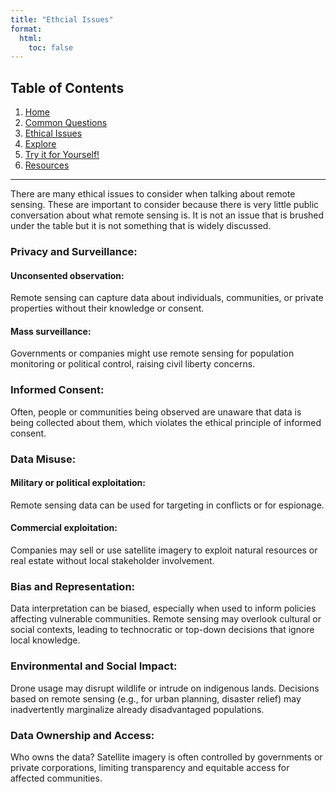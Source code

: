 ```yaml
---
title: "Ethcial Issues"
format:
  html:
    toc: false
---
```


## Table of Contents

1.  [Home](home.qmd)
2.  [Common Questions](commonqs.qmd)
3.  [Ethical Issues](EthicalIssues.qmd)
4.  [Explore](explore.qmd)
5.  [Try it for Yourself!](remotesensing.qmd)
6.  [Resources](Resources.qmd)

------------------------------------------------------------------------

There are many ethical issues to consider when talking about remote sensing. These are important to consider because there is very little public conversation about what remote sensing is. It is not an issue that is brushed under the table but it is not something that is widely discussed.

### Privacy and Surveillance:

#### Unconsented observation:

Remote sensing can capture data about individuals, communities, or private properties without their knowledge or consent.

#### Mass surveillance:

Governments or companies might use remote sensing for population monitoring or political control, raising civil liberty concerns.

### Informed Consent:

Often, people or communities being observed are unaware that data is being collected about them, which violates the ethical principle of informed consent.

### Data Misuse:

#### Military or political exploitation:

Remote sensing data can be used for targeting in conflicts or for espionage.

#### Commercial exploitation:

Companies may sell or use satellite imagery to exploit natural resources or real estate without local stakeholder involvement.

### Bias and Representation:

Data interpretation can be biased, especially when used to inform policies affecting vulnerable communities. Remote sensing may overlook cultural or social contexts, leading to technocratic or top-down decisions that ignore local knowledge.

### Environmental and Social Impact:

Drone usage may disrupt wildlife or intrude on indigenous lands. Decisions based on remote sensing (e.g., for urban planning, disaster relief) may inadvertently marginalize already disadvantaged populations.

### Data Ownership and Access:

Who owns the data? Satellite imagery is often controlled by governments or private corporations, limiting transparency and equitable access for affected communities.
